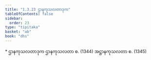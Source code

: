 ```yaml
---
title: "1.3.23 ဌာနကုသလတာဒုက"
tableOfContents: false
sidebar:
  order: 23
type: "tipitaka"
basket: "ab"
book: "dhs"
---
```



<DynamicBreadcrumb />

<Paragraph type="center" book="dhs">
* ဌာနကုသလတာဒုက
</Paragraph>

<Division number="145" book="dhs" e="ch" v="29" p="38">

<Paragraph number="326" book="dhs">
ဌာနကုသလတာ စ. (<Emphasis>1344</Emphasis>)
</Paragraph>

<Paragraph number="327" book="dhs">
အဋ္ဌာနကုသလတာ စ. (<Emphasis>1345</Emphasis>)
</Paragraph>
</Division>